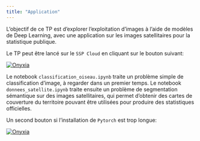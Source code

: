 ```yaml
---
title: "Application"
---
```


L'objectif de ce TP est d'explorer l'exploitation d'images à l'aide de modèles de Deep Learning, 
avec une application sur les images satellitaires pour la statistique publique.

Le TP peut être lancé sur le `SSP Cloud` en cliquant sur le bouton suivant:

<a href="https://datalab.sspcloud.fr/launcher/ide/jupyter-python?autoLaunch=true&amp;onyxia.friendlyName=%C2%ABtp-images%C2%BB&amp;init.personalInit=%C2%ABhttps%3A%2F%2Fgit.lab.sspcloud.fr%2Ftseimandi%2Fimages-donnees-emergentes%2F-%2Fraw%2Fmain%2Finit-jupyter.sh%C2%BB&amp;persistence.size=%C2%AB30Gi%C2%BB&amp;security.allowlist.enabled=false" target="_blank" rel="noopener"><img src="https://img.shields.io/badge/SSPcloud-Tester%20via%20SSP--cloud-informational&amp;color=yellow?logo=Python" alt="Onyxia"></a>

Le notebook `classification_oiseau.ipynb` traite un problème simple de classification d'image, à regarder dans un premier temps. Le notebook `donnees_satellite.ipynb` traite ensuite un problème de segmentation sémantique sur des images satellitaires, qui permet d'obtenir des cartes de couverture du territoire pouvant être utilisées pour produire des statistiques officielles.

Un second bouton si l'installation de `Pytorch` est trop longue:

<a href="https://datalab.sspcloud.fr/launcher/ide/jupyter-pytorch?autoLaunch=true&amp;onyxia.friendlyName=%C2%ABtp-images%C2%BB&amp;init.personalInit=%C2%ABhttps%3A%2F%2Fgit.lab.sspcloud.fr%2Ftseimandi%2Fimages-donnees-emergentes%2F-%2Fraw%2Fmain%2Finit-jupyter.sh%C2%BB&amp;persistence.size=%C2%AB30Gi%C2%BB&amp;security.allowlist.enabled=false" target="_blank" rel="noopener"><img src="https://img.shields.io/badge/SSPcloud-Tester%20via%20SSP--cloud-informational&amp;color=yellow?logo=Python" alt="Onyxia"></a>
